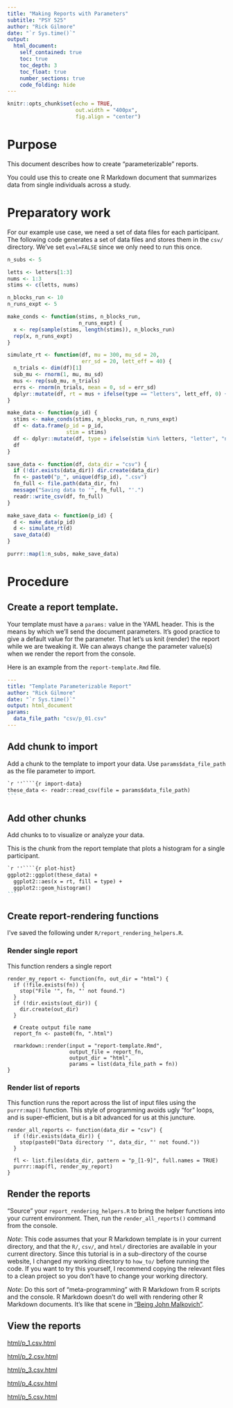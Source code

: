 ```yaml
---
title: "Making Reports with Parameters"
subtitle: "PSY 525"
author: "Rick Gilmore"
date: "`r Sys.time()`"
output: 
  html_document:
    self_contained: true
    toc: true
    toc_depth: 3
    toc_float: true
    number_sections: true
    code_folding: hide
---
```


```r
knitr::opts_chunk$set(echo = TRUE, 
                      out.width = "400px",
                      fig.align = "center")
```

# Purpose

This document describes how to create "parameterizable" reports.

You could use this to create one R Markdown document that summarizes data from single individuals across a study.

# Preparatory work

For our example use case, we need a set of data files for each participant.
The following code generates a set of data files and stores them in the `csv/` directory.
We've set `eval=FALSE` since we only need to run this once.

```r
n_subs <- 5

letts <- letters[1:3]
nums <- 1:3
stims <- c(letts, nums)

n_blocks_run <- 10
n_runs_expt <- 5

make_conds <- function(stims, n_blocks_run, 
                       n_runs_expt) {
  x <- rep(sample(stims, length(stims)), n_blocks_run)
  rep(x, n_runs_expt)
}

simulate_rt <- function(df, mu = 300, mu_sd = 20, 
                        err_sd = 20, lett_eff = 40) {
  n_trials <- dim(df)[1]
  sub_mu <- rnorm(1, mu, mu_sd)
  mus <- rep(sub_mu, n_trials)
  errs <- rnorm(n_trials, mean = 0, sd = err_sd)
  dplyr::mutate(df, rt = mus + ifelse(type == "letters", lett_eff, 0) + errs)
}

make_data <- function(p_id) {
  stims <- make_conds(stims, n_blocks_run, n_runs_expt)
  df <- data.frame(p_id = p_id,
                   stim = stims)
  df <- dplyr::mutate(df, type = ifelse(stim %in% letters, "letter", "number"))
  df
}

save_data <- function(df, data_dir = "csv") {
  if (!dir.exists(data_dir)) dir.create(data_dir)
  fn <- paste0("p_", unique(df$p_id), ".csv")
  fn_full <- file.path(data_dir, fn)
  message("Saving data to '", fn_full, "'.")
  readr::write_csv(df, fn_full)
}

make_save_data <- function(p_id) {
  d <- make_data(p_id)
  d <- simulate_rt(d)
  save_data(d)
}

purrr::map(1:n_subs, make_save_data)
```

# Procedure

## Create a report template.

Your template must have a `params:` value in the YAML header.
This is the means by which we'll send the document parameters.
It's good practice to give a default value for the parameter.
That let's us knit (render) the report while we are tweaking it.
We can always change the parameter value(s) when we render the report from the console.

Here is an example from the `report-template.Rmd` file.

````yaml
---
title: "Template Parameterizable Report"
author: "Rick Gilmore"
date: "`r Sys.time()`"
output: html_document
params:
  data_file_path: "csv/p_01.csv"
---
````

## Add chunk to import

Add a chunk to the template to import your data.
Use `params$data_file_path` as the file parameter to import.

````markdown
`r ''````{r import-data}
these_data <- readr::read_csv(file = params$data_file_path)
```
````

## Add other chunks 

Add chunks to to visualize or analyze your data.

This is the chunk from the report template that plots a histogram for a single participant.

````markdown
`r ''````{r plot-hist}
ggplot2::ggplot(these_data) +
  ggplot2::aes(x = rt, fill = type) +
  ggplot2::geom_histogram()
```
````

## Create report-rendering functions

I've saved the following under `R/report_rendering_helpers.R`.

### Render single report

This function renders a single report 

```
render_my_report <- function(fn, out_dir = "html") {
  if (!file.exists(fn)) {
    stop("File '", fn, "' not found.")
  }
  if (!dir.exists(out_dir)) {
    dir.create(out_dir)
  }
  
  # Create output file name
  report_fn <- paste0(fn, ".html")
  
  rmarkdown::render(input = "report-template.Rmd", 
                    output_file = report_fn,
                    output_dir = "html", 
                    params = list(data_file_path = fn))
}
```

### Render list of reports

This function runs the report across the list of input files using the `purrr:map()` function.
This style of programming avoids ugly "for" loops, and is super-efficient, but is a bit advanced for us at this juncture.

```
render_all_reports <- function(data_dir = "csv") {
  if (!dir.exists(data_dir)) {
    stop(paste0("Data directory '", data_dir, "' not found."))
  }
  
  fl <- list.files(data_dir, pattern = "p_[1-9]", full.names = TRUE)
  purrr::map(fl, render_my_report)
}
```

## Render the reports

"Source" your `report_rendering_helpers.R` to bring the helper functions into your current environment.
Then, run the `render_all_reports()` command from the console.

*Note*: This code assumes that your R Markdown template is in your current directory, and that the `R/`, `csv/`, and `html/` directories are available in your current directory.
Since this tutorial is in a sub-directory of the course website, I changed my working directory to `how_to/` before running the code.
If you want to try this yourself, I recommend copying the relevant files to a clean project so you don't have to change your working directory.

*Note*: Do this sort of "meta-programming" with R Markdown from R scripts and the console.
R Markdown doesn't do well with rendering other R Markdown documents.
It's like that scene in ["Being John Malkovich"](https://en.wikipedia.org/wiki/Being_John_Malkovich).

## View the reports

[html/p_1.csv.html](html/p_1.csv.html)

[html/p_2.csv.html](html/p_2.csv.html)

[html/p_3.csv.html](html/p_3.csv.html)

[html/p_4.csv.html](html/p_4.csv.html)

[html/p_5.csv.html](html/p_5.csv.html)
